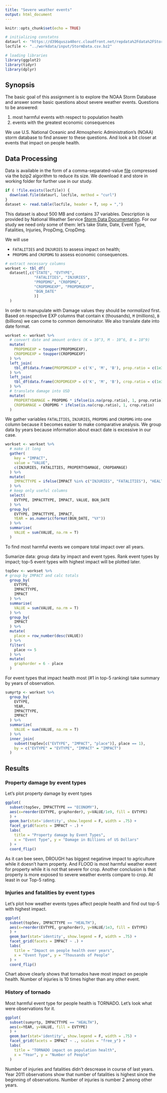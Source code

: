 ```yaml
---
title: "Severe weather events"
output: html_document
---
```


```r
knitr::opts_chunk$set(echo = TRUE)

# initializing constatns
dataurl <- "https://d396qusza40orc.cloudfront.net/repdata%2Fdata%2FStormData.csv.bz2"
locfile <- "../workdata/input/StormData.csv.bz2"

# loading libraries
library(ggplot2)
library(tidyr)
library(dplyr)

```

## Synopsis

The basic goal of this assignment is to explore the NOAA Storm Database and answer some basic questions about severe weather events. Questions to be answered:

1. most harmful events with respect to population health
2. events with the greatest economic consequences

We use U.S. National Oceanic and Atmospheric Administration's (NOAA) storm database to find answer to these questions. And look a bit closer at events that impact on people health.  

## Data Processing

Data is available in the form of a comma-separated-value [file](`r dataurl`) compressed via the bzip2 algorithm to reduce its size. We download it and store in working folder for further use in our study. 

```r
if ( !file.exists(locfile)) {
  download.file(dataurl, locfile, method = "curl")
}
dataset <- read.table(locfile, header = T, sep = ",")
```

This dataset is about 500 MB and contains 37 variables. Description is provided by National Weather Service [Storm Data Documentation](https://d396qusza40orc.cloudfront.net/repdata%2Fpeer2_doc%2Fpd01016005curr.pdf). For our study we need only some of them: let's take State, Date, Event Type, Fatalities, Injuries, PropDmg, CropDmg. 

We will use

* `FATALITIES` and `INJURIES` to assess impact on health;
* `PROPDMG` and `CROPDMG` to assess economic consequences.

```r
# extract necessary columns
workset <- tbl_df(
  dataset[,c("STATE", "EVTYPE", 
             "FATALITIES", "INJURIES", 
             "PROPDMG", "CROPDMG", 
             "CROPDMGEXP", "PROPDMGEXP",
             "BGN_DATE"
             )]
  )
```

In order to manupulate with Damage values they should be *normalized* first. Based on respective EXP columns that contain `K` (thousands), `M` (millions), `B` (billions) we can come to common demoninator. We also translate date into date format.

```r
workset <- workset %>%
  # convert date and amount orders (K = 10^3, M - 10^6, B = 10^9)
  mutate(
    PROPDMGEXP = toupper(PROPDMGEXP),
    CROPDMGEXP = toupper(CROPDMGEXP)
  ) %>%
  left_join(
    tbl_df(data.frame(PROPDMGEXP = c('K', 'M', 'B'), prop.ratio = c(1e3, 1e6, 1e9)))
  ) %>%
  left_join(
    tbl_df(data.frame(CROPDMGEXP = c('K', 'M', 'B'), crop.ratio = c(1e3, 1e6, 1e9)))
  ) %>%
  # translate damage into USD
  mutate(
    PROPERTYDAMAGE = PROPDMG * ifelse(is.na(prop.ratio), 1, prop.ratio),
    CROPDAMAGE = CROPDMG * ifelse(is.na(crop.ratio), 1, crop.ratio)
  ) 
```

We gather variables `FATALITIES`, `INJURIES`, `PROPDMG` and `CROPDMG` into one column because it becomes easier to make comparative analysis. We group data by years because information about exact date is excessive in our case.

```r
workset <- workset %>%
  # make it long
  gather(
    key = "IMPACT", 
    value = "VALUE", 
    c(INJURIES, FATALITIES, PROPERTYDAMAGE, CROPDAMAGE)
  ) %>%
  mutate(
    IMPACTTYPE = ifelse(IMPACT %in% c("INJURIES", "FATALITIES"), "HEALTH", "ECONOMY")
  ) %>%
  # keep only useful columns
  select(
    EVTYPE, IMPACTTYPE, IMPACT, VALUE, BGN_DATE
  ) %>%
  group_by(
    EVTYPE, IMPACTTYPE, IMPACT, 
    YEAR = as.numeric(format(BGN_DATE, "%Y"))
  ) %>%
  summarise(
    VALUE = sum(VALUE, na.rm = T)
  )
```

To find most harmful events we compare total impact over all years. 

Sumarize data: group data by impact and event types. Rank event types by impact; top-5 event types with highest impact will be plotted later.

```r
top5ev <- workset %>%
# group by IMPACT and calc totals
  group_by(
    EVTYPE,
    IMPACTTYPE,
    IMPACT
  ) %>%
  summarise(
    VALUE = sum(VALUE, na.rm = T)
  ) %>%
  group_by(
    IMPACT
  ) %>%
  mutate(
    place = row_number(desc(VALUE))
  ) %>%
  filter(
    place <= 5
  ) %>%
  mutate(
    graphorder = 6 - place
  )
```

For event types that impact health most (#1 in top-5 ranking) take summary by years of observation. 

```r
sumyrtp <- workset %>%
  group_by( 
    EVTYPE, 
    YEAR, 
    IMPACTTYPE,
    IMPACT 
  ) %>%
  summarize( 
    VALUE = sum(VALUE, na.rm = T) 
  ) %>%
  inner_join(
    subset(top5ev[c("EVTYPE", "IMPACT", "place")], place == 1),
    by = c("EVTYPE" = "EVTYPE", "IMPACT" = "IMPACT")
  )
```


## Results

### Property damage by event types

Let's plot property damage by event types

```r
ggplot(
  subset(top5ev, IMPACTTYPE == "ECONOMY"),
  aes(x=reorder(EVTYPE, graphorder), y=VALUE/1e9, fill = EVTYPE)
  ) +
  geom_bar(stat='identity', show.legend = F, width = .75) +
  facet_grid(facets = IMPACT ~ .) +
  labs(
    title = "Property damage by Event Types", 
    x = "Event Type", y = "Damage in Billions of US Dollars"
  ) +
  coord_flip()
```

As it can bee seen, DROUGH has biggest negatinve impact to agriculture while it doesn't harm property. And FLOOD is most harmful weather event for property while it is not that severe for crop. Another conclusion is that property is more exposed to severe weather events compare to crop. At least in our Top-5 rating.

### Injuries and fatalities by event types

Let's plot how weather events types affect people health and find out top-5 with highest impact.

```r
ggplot(
  subset(top5ev, IMPACTTYPE == "HEALTH"),
  aes(x=reorder(EVTYPE, graphorder), y=VALUE/1e3, fill = EVTYPE)
  ) +
  geom_bar(stat='identity', show.legend = F, width = .75) +
  facet_grid(facets = IMPACT ~ .) +
  labs(
    title = "Impact on people health over years",
    x = "Event Type", y = "Thousands of People"
  ) +
  coord_flip()
```

Chart above clearly shows that tornados have most impact on people health. Number of injuries is 10 times higher than any other event.

### History of tornado

Most harmful event type for people health is TORNADO.
Let's look what were observations for it.

```r
ggplot(
  subset(sumyrtp, IMPACTTYPE == "HEALTH"),
  aes(x=YEAR, y=VALUE, fill = EVTYPE)
  ) +
  geom_bar(stat='identity', show.legend = F, width = .75) +
  facet_grid(facets = IMPACT ~ ., scales = "free_y") +
  labs(
    title = "TORNADO impact on population health",
    x = "Year", y = "Number of People"
  )
```

Number of injuries and fatalities didn't descrease in course of last years. Year 2011 observations show that number of fatalities is highest since the beginning of observations. Number of injuries is number 2 among other years.
